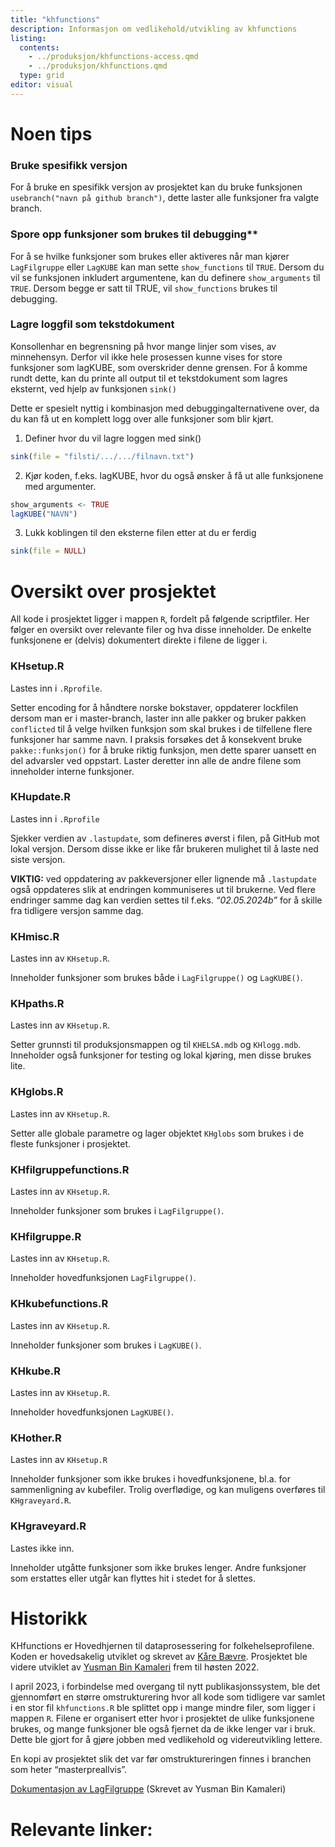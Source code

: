 ```yaml
---
title: "khfunctions"
description: Informasjon om vedlikehold/utvikling av khfunctions
listing: 
  contents: 
    - ../produksjon/khfunctions-access.qmd
    - ../produksjon/khfunctions.qmd
  type: grid
editor: visual
---
```


# Noen tips

### Bruke spesifikk versjon

For å bruke en spesifikk versjon av prosjektet kan du bruke funksjonen `usebranch("navn på github branch")`, dette laster alle funksjoner fra valgte branch.

### Spore opp funksjoner som brukes til debugging**

For å se hvilke funksjoner som brukes eller aktiveres når man kjører `LagFilgruppe` eller `LagKUBE` kan man sette `show_functions` til `TRUE`. Dersom du vil se funksjonen inkludert argumentene, kan du definere `show_arguments` til `TRUE`. Dersom begge er satt til TRUE, vil `show_functions` brukes til debugging.

### Lagre loggfil som tekstdokument

Konsollenhar en begrensning på hvor mange linjer som vises, av minnehensyn. Derfor vil ikke hele prosessen kunne vises for store funksjoner som lagKUBE, som overskrider denne grensen. For å komme rundt dette, kan du printe all output til et tekstdokument som lagres eksternt, ved hjelp av funksjonen `sink()`

Dette er spesielt nyttig i kombinasjon med debuggingalternativene over, da du kan få ut en komplett logg over alle funksjoner som blir kjørt.

1.  Definer hvor du vil lagre loggen med sink()

```r
sink(file = "filsti/.../.../filnavn.txt")  
```

2.  Kjør koden, f.eks. lagKUBE, hvor du også ønsker å få ut alle funksjonene med argumenter.

```r
show_arguments <- TRUE 
lagKUBE("NAVN")  
```

3.  Lukk koblingen til den eksterne filen etter at du er ferdig

```r
sink(file = NULL)
```

# Oversikt over prosjektet

All kode i prosjektet ligger i mappen `R`, fordelt på følgende scriptfiler. Her følger en oversikt over relevante filer og hva disse inneholder. De enkelte funksjonene er (delvis) dokumentert direkte i filene de ligger i.

### KHsetup.R

Lastes inn i `.Rprofile`.

Setter encoding for å håndtere norske bokstaver, oppdaterer lockfilen dersom man er i master-branch, laster inn alle pakker og bruker pakken `conflicted` til å velge hvilken funksjon som skal brukes i de tilfellene flere funksjoner har samme navn. I praksis forsøkes det å konsekvent bruke `pakke::funksjon()` for å bruke riktig funksjon, men dette sparer uansett en del advarsler ved oppstart. Laster deretter inn alle de andre filene som inneholder interne funksjoner.

### KHupdate.R

Lastes inn i `.Rprofile`

Sjekker verdien av `.lastupdate`, som defineres øverst i filen, på GitHub mot lokal versjon. Dersom disse ikke er like får brukeren mulighet til å laste ned siste versjon.

**VIKTIG:** ved oppdatering av pakkeversjoner eller lignende må `.lastupdate` også oppdateres slik at endringen kommuniseres ut til brukerne. Ved flere endringer samme dag kan verdien settes til f.eks. *“02.05.2024b”* for å skille fra tidligere versjon samme dag.

### KHmisc.R

Lastes inn av `KHsetup.R`.

Inneholder funksjoner som brukes både i `LagFilgruppe()` og `LagKUBE()`.

### KHpaths.R

Lastes inn av `KHsetup.R`.

Setter grunnsti til produksjonsmappen og til `KHELSA.mdb` og `KHlogg.mdb`. Inneholder også funksjoner for testing og lokal kjøring, men disse brukes lite.

### KHglobs.R

Lastes inn av `KHsetup.R`.

Setter alle globale parametre og lager objektet `KHglobs` som brukes i de fleste funksjoner i prosjektet.

### KHfilgruppefunctions.R

Lastes inn av `KHsetup.R`.

Inneholder funksjoner som brukes i `LagFilgruppe()`.

### KHfilgruppe.R

Lastes inn av `KHsetup.R`.

Inneholder hovedfunksjonen `LagFilgruppe()`.

### KHkubefunctions.R

Lastes inn av `KHsetup.R`.

Inneholder funksjoner som brukes i `LagKUBE()`.

### KHkube.R

Lastes inn av `KHsetup.R`.

Inneholder hovedfunksjonen `LagKUBE()`.

### KHother.R

Lastes inn av `KHsetup.R`

Inneholder funksjoner som ikke brukes i hovedfunksjonene, bl.a. for sammenligning av kubefiler. Trolig overflødige, og kan muligens overføres til `KHgraveyard.R`.

### KHgraveyard.R

Lastes ikke inn.

Inneholder utgåtte funksjoner som ikke brukes lenger. Andre funksjoner som erstattes eller utgår kan flyttes hit i stedet for å slettes.

# Historikk

KHfunctions er Hovedhjernen til dataprosessering for folkehelseprofilene. Koden er hovedsakelig utviklet og skrevet av [Kåre Bævre](https://www.fhi.no/om/organisasjon/helse-og-ulikhet/kare-bavre/). Prosjektet ble videre utviklet av [Yusman Bin Kamaleri](https://www.fhi.no/om/organisasjon/helse-og-ulikhet/yusman-bin-kamaleri/) frem til høsten 2022.

I april 2023, i forbindelse med overgang til nytt publikasjonssystem, ble det gjennomført en større omstrukturering hvor all kode som tidligere var samlet i en stor fil `khfunctions.R` ble splittet opp i mange mindre filer, som ligger i mappen `R`. Filene er organisert etter hvor i prosjektet de ulike funksjonene brukes, og mange funksjoner ble også fjernet da de ikke lenger var i bruk. Dette ble gjort for å gjøre jobben med vedlikehold og videreutvikling lettere.

En kopi av prosjektet slik det var før omstruktureringen finnes i branchen som heter “masterpreallvis”. 

[Dokumentasjon av LagFilgruppe](https://helseprofil.github.io/khfunctions/) (Skrevet av Yusman Bin Kamaleri)

# Relevante linker:
